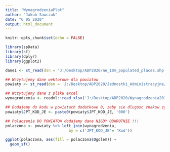 ---
title: "WynagrodzeniaPlot"
author: "Jakub Sawczuk"
date: "6 05 2020"
output: html_document
---

```{r setup, include=FALSE}
knitr::opts_chunk$set(echo = FALSE)
```

```{r}
library(spData)
library(sf)
library(dplyr)
library(ggplot2)
```

```{r}
dane1 <- st_read(dsn = 'J:/Desktop/ADP2020/ne_10m_populated_places.shp')

## Wczytujemy dane wektorowe dla powiatow
powiaty <- st_read(dsn = 'J:/Desktop/ADP2020/Jednostki_Administracyjne/Powiaty.shp')

## Wczytujemy dane z pliku excel
wynagrodzenia <- readxl::read_xlsx('J:/Desktop/ADP2020/Wynagrodzenia2018.xlsx', sheet = 2)

## Dodajemy do kodu w powiatach dodatkowe 0, zeby sie dlugosc znakow zgadzala z kodami z wynagrodzen
powiaty$JPT_KOD_JE <- paste0(powiaty$JPT_KOD_JE, '000')

## Polaczenia DO POWIATOW dodajemy dane NIGDY ODWROTNIE !!!
polaczona <- powiaty %>% left_join(wynagrodzenia, 
                            by = c('JPT_KOD_JE'= 'Kod'))

ggplot(polaczona, aes(fill = polaczona$Ogolem)) +
  geom_sf()
```